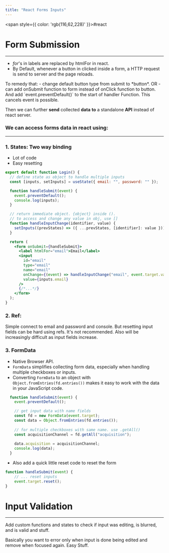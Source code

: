 ```yaml
---
title: "React Forms Inputs"
---
```



<span style={{ color: 'rgb(116,62,228)' }}>#react</span>  

# Form Submission
---

- *for*'s in labels are replaced by htmlFor in react.
- By Default, whenever a button in clicked inside a form, a HTTP request is send to server and the page reloads.
<ImageZoom src="https://raw.githubusercontent.com/himanshu864/DevObs/refs/heads/main/Assets/Pasted%20image%2020240826144748.png" alt="Pasted image 20240826144748.png" />
To remedy that:
- change default button type from submit to *button*.
OR
- can add onSubmit function to form instead of onClick function to button. And add `event.preventDefault()` to the start of handler Function. This cancels event is possible.

Then we can further **send** collected **data** **to** a standalone **API** instead of react server.

### We can access forms data in react using:
---
### 1. **States**: Two way binding
- Lot of code
- Easy resetting

```jsx
export default function Login() {
  // define state as object to handle multiple inputs
  const [inputs, setInputs] = useState({ email: "", password: "" });

  function handleSubmit(event) {
    event.preventDefault();
    console.log(inputs);
  }

  // return immediate object. {object} inside ().
  // to access and change any value in obj, use []
  function handleInputChange(identifier, value) {
    setInputs((prevStates) => ({ ...prevStates, [identifier]: value }));
  }

  return (
    <form onSubmit={handleSubmit}>
	  <label htmlFor="email">Email</label>
	  <input
		id="email"
		type="email"
		name="email"
		onChange={(event) => handleInputChange("email", event.target.value)}
		value={inputs.email}
	  />
	  {/*...*/}
    </form>
  );
}
```

### 2. Ref:
Simple connect to email and password and console.
But resetting input fields can be hard using refs. It's not recommended.
Also will be increasingly difficult as input fields increase.

### 3. FormData
- Native Browser API.
- `FormData` simplifies collecting form data, especially when handling multiple checkboxes or inputs.
- Converting `FormData` to an object with `Object.fromEntries(fd.entries())` makes it easy to work with the data in your JavaScript code.

```jsx
  function handleSubmit(event) {
    event.preventDefault();

	// get input data with name fields
    const fd = new FormData(event.target);
    const data = Object.fromEntries(fd.entries());
    
    // for multiple checkboxes with same name. use .getAll()
    const acquisitionChannel = fd.getAll("acquisition");
    
    data.acquisition = acquisitionChannel;
    console.log(data);
  }
```

- Also add a quick little reset code to reset the form
```javascript
function handleSubmit(event) {
    // ... reset inputs
    event.target.reset();
}
```

# Input Validation
---
Add custom functions and states to check if input was editing, is blurred, and is valid and stuff.

Basically you want to error only when input is done being edited and remove when focused again. Easy Stuff.

